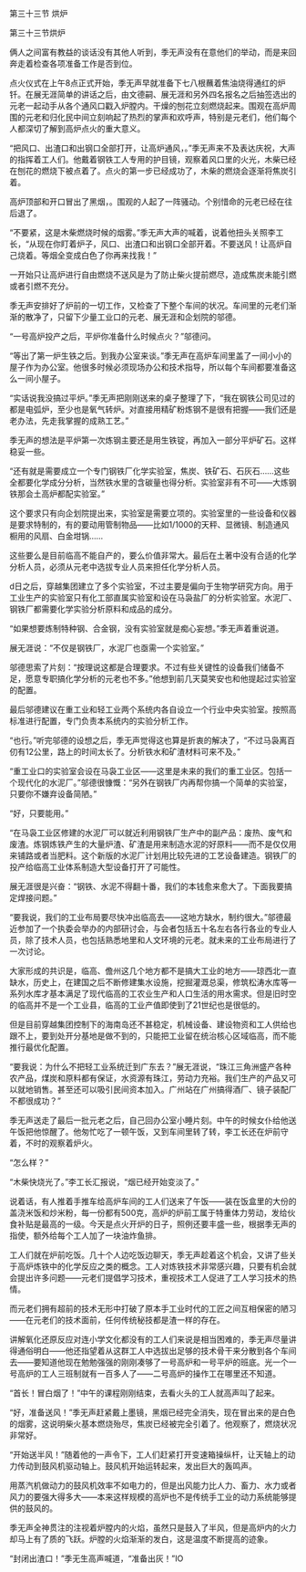 

第三十三节 烘炉

第三十三节烘炉

俩人之间富有教益的谈话没有其他人听到，季无声没有在意他们的举动，而是来回奔走着检查各项准备工作是否到位。

点火仪式在上午8点正式开始，季无声早就准备下七八根蘸着焦油烧得通红的炉钎。在展无涯简单的讲话之后，由文德嗣、展无涯和另外四名报名之后抽签选出的元老一起动手从各个通风口戳入炉膛内。干燥的刨花立刻燃烧起来。围观在高炉周围的元老和归化民中间立刻响起了热烈的掌声和欢呼声，特别是元老们，他们每个人都深切了解到高炉点火的重大意义。

“把风口、出渣口和出钢口全部打开，让高炉通风，。”季无声来不及表达庆祝，大声的指挥着工人们。他戴着钢铁工人专用的护目镜，观察着风口里的火光，木柴已经在刨花的燃烧下被点着了。点火的第一步已经成功了，木柴的燃烧会逐渐将焦炭引着。

高炉顶部和开口冒出了黑烟，。围观的人起了一阵骚动。个别惜命的元老已经在往后退了。

“不要紧，这是木柴燃烧时候的烟雾。”季无声大声的喊着，说着他扭头关照李工长，“从现在你盯着炉子，风口、出渣口和出钢口全部开着。不要送风！让高炉自己烧着。等烟全变成白色了你再来找我！”

一开始只让高炉进行自由燃烧不送风是为了防止柴火提前燃尽，造成焦炭未能引燃或者引燃不充分。

季无声安排好了炉前的一切工作，又检查了下整个车间的状况。车间里的元老们渐渐的散净了，只留下少量工业口的元老、展无涯和企划院的邬德。

“一号高炉投产之后，平炉你准备什么时候点火？”邬德问。

“等出了第一炉生铁之后。到我办公室来谈。”季无声在高炉车间里盖了一间小小的屋子作为办公室。他很多时候必须现场办公和技术指导，所以每个车间都要准备这么一间小屋子。

“实话说我没搞过平炉。”季无声把刚刚送来的桌子整理了下，“我在钢铁公司见过的都是电弧炉，至少也是氧气转炉。对直接用精矿粉炼钢不是很有把握――我们还是老办法，先走我掌握的成熟工艺。”

季无声的想法是平炉第一次炼钢主要还是用生铁锭，再加入一部分平炉矿石。这样稳妥一些。

“还有就是需要成立一个专门钢铁厂化学实验室，焦炭、铁矿石、石灰石……这些全都要化学成分分析，当然铁水里的含碳量也得分析。实验室非有不可――大炼钢铁那会土高炉都配实验室。”

这个要求只有向企划院提出来，实验室是需要立项的。实验室里的一些设备和仪器是要求特制的，有的要动用管制物品――比如1/1000的天秤、显微镜、制造通风橱用的风扇、白金坩锅……

这些要么是目前临高不能自产的，要么价值非常大。最后在土著中没有合适的化学分析人员，必须从元老中选拔专业人员来担任化学分析人员。

d日之后，穿越集团建立了多个实验室，不过主要是偏向于生物学研究方向。用于工业生产的实验室只有化工部直属实验室和设在马袅盐厂的分析实验室。水泥厂、钢铁厂都需要化学实验分析原料和成品的成分。

“如果想要炼制特种钢、合金钢，没有实验室就是痴心妄想。”季无声着重说道。

展无涯说：“不仅是钢铁厂，水泥厂也亟需一个实验室。”

邬德思索了片刻：“按理说这都是合理要求。不过有些关键性的设备我们储备不足，愿意专职搞化学分析的元老也不多。”他想到前几天莫笑安也和他提起过实验室的配置。

最后邬德建议在重工业和轻工业两个系统内各自设立一个行业中央实验室。按照高标准进行配置，专门负责本系统内的实验分析工作。

“也行。”听完邬德的设想之后，季无声觉得这也算是折衷的解决了，“不过马袅离百仞有12公里，路上的时间太长了。分析铁水和矿渣材料可来不及。”

“重工业口的实验室会设在马袅工业区――这里是未来的我们的重工业区。包括一个现代化的水泥厂。”邬德很慷慨：“另外在钢铁厂内再帮你搞一个简单的实验室，只要你不嫌弃设备简陋。”

“好，只要能用。”

“在马袅工业区修建的水泥厂可以就近利用钢铁厂生产中的副产品：废热、废气和废渣。炼钢炼铁产生的大量炉渣、矿渣是用来制造水泥的好原料――而不是仅仅用来铺路或者当肥料。这个新版的水泥厂计划用比较先进的工艺设备建造。钢铁厂的投产给临高工业体系制造大型设备打开了可能性。

展无涯很是兴奋：“钢铁、水泥不得翻十番，我们的本钱愈来愈大了。下面我要搞定焊接问题。”

“要我说，我们的工业布局要尽快冲出临高去――这地方缺水，制约很大。”邬德最近参加了一个执委会举办的内部研讨会，与会者包括五十名左右各行各业的专业人员，除了技术人员，也包括熟悉地里和人文环境的元老。就未来的工业布局进行了一次讨论。

大家形成的共识是，临高、儋州这几个地方都不是搞大工业的地方――琼西北一直缺水，历史上，在建国之后不断修建集水设施，挖掘灌溉总渠，修筑松涛水库等一系列水库才基本满足了现代临高的工农业生产和人口生活的用水需求。但是旧时空的临高并不是一个工业县，临高的工业产值即使到了21世纪也是很低的。

但是目前穿越集团控制下的海南岛还不甚稳定，机械设备、建设物资和工人供给也跟不上，要到处开分基地是做不到的，只能把工业留在统治核心区域临高，而不能推行最优化配置。

“要我说：为什么不把轻工业系统迁到广东去？”展无涯说，“珠江三角洲盛产各种农产品，煤炭和原料都有保证，水资源有珠江，劳动力充裕。我们生产的产品又可以就地销售。甚至还可以吸引民间资本加入。广州站在广州搞得酒厂、镜子装配厂不都很成功？”

季无声送走了最后一批元老之后，自己回办公室小睡片刻。中午的时候女仆给他送午饭把他惊醒了。他匆忙吃了一顿午饭，又到车间里转了转，李工长还在炉前守着，不时的观察着炉火。

“怎么样？”

“木柴快烧光了。”李工长汇报说，“烟已经开始变淡了。”

说着话，有人推着手推车给高炉车间的工人们送来了午饭――装在饭盒里的大份的盖浇米饭和炒米粉，每一份都有500克，高炉的炉前工属于特重体力劳动，发给伙食补贴是最高的一级。今天是点火开炉的日子，照例还要丰盛一些，根据季无声的指使，额外给每个工人加了一块油炸鱼排。

工人们就在炉前吃饭。几十个人边吃饭边聊天，季无声趁着这个机会，又讲了些关于高炉炼铁中的化学反应之类的概念。工人对炼铁技术非常感兴趣，只要有机会就会提出许多问题――元老们提倡学习技术，重视技术工人促进了工人学习技术的热情。

而元老们拥有超前的技术无形中打破了原本手工业时代的工匠之间互相保密的陋习――在元老们的技术面前，任何传统秘技都是渣一样的存在。

讲解氧化还原反应对连小学文化都没有的工人们来说是相当困难的，季无声尽量讲得通俗明白――他还指望着从这群工人中选拔出足够的技术骨干来分散到各个车间去――要知道他现在勉勉强强的刚刚凑够了一号高炉和一号平炉的班底。光一个一号高炉的工人三班制就有一百多人了――二号高炉的操作工在哪里还不知道。

“首长！冒白烟了！”中午的课程刚刚结束，去看火头的工人就高声叫了起来。

“好，准备送风！”季无声赶紧戴上墨镜，黑烟已经完全消失，现在冒出来的是白色的烟雾，这说明柴火基本燃烧殆尽，焦炭已经被完全引着了。他观察了，燃烧状况非常好。

“开始送半风！”随着他的一声令下，工人们赶紧打开变速箱操纵杆，让天轴上的动力传动到鼓风机驱动轴上。鼓风机开始运转起来，发出巨大的轰鸣声。

用蒸汽机做动力的鼓风机效率不如电力的，但是出风能力比人力、畜力、水力或者风力的要强大得多大――本来这样规模的高炉也不是传统手工业的动力系统能够提供的鼓风的。

季无声全神贯注的注视着炉膛内的火焰，虽然只是鼓入了半风，但是高炉内的火力却马上有了质的飞跃。炉膛的火焰渐渐的发白，这是温度不断提高的迹象。

“封闭出渣口！”季无生高声喊道，“准备出灰！”IO

